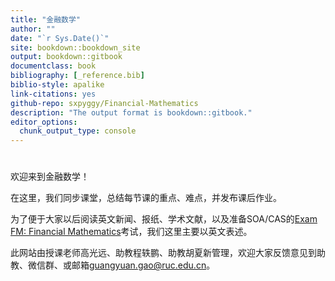 ```yaml
--- 
title: "金融数学"
author: ""
date: "`r Sys.Date()`"
site: bookdown::bookdown_site
output: bookdown::gitbook
documentclass: book
bibliography: [_reference.bib]
biblio-style: apalike
link-citations: yes
github-repo: sxpyggy/Financial-Mathematics
description: "The output format is bookdown::gitbook."
editor_options: 
  chunk_output_type: console
---
```


# {-}

欢迎来到金融数学！

在这里，我们同步课堂，总结每节课的重点、难点，并发布课后作业。

为了便于大家以后阅读英文新闻、报纸、学术文献，以及准备SOA/CAS的[Exam FM: Financial Mathematics](https://www.soa.org/education/exam-req/edu-exam-fm-detail/)考试，我们这里主要以英文表述。

此网站由授课老师高光远、助教程轶鹏、助教胡夏新管理，欢迎大家反馈意见到助教、微信群、或邮箱<guangyuan.gao@ruc.edu.cn>。

